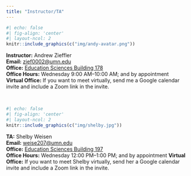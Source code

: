 ```yaml
---
title: "Instructor/TA"
---
```


```r
#| echo: false
#| fig-align: 'center'
#| layout-ncol: 2
knitr::include_graphics(c("img/andy-avatar.png"))
```


**Instructor:** Andrew Zieffler <br />
**Email:** [zief0002@umn.edu](mailto://zief0002@umn.edu) <br />
**Office:** [Education Sciences Building 178](https://www.google.com/maps/place/Education+Sciences+Building/@44.9784043,-93.2394586,15z/data=!4m2!3m1!1s0x0:0x45656dac481b9150)  <br />
**Office Hours:** Wednesday 9:00 AM&ndash;10:00 AM; and by appointment <br />
**Virtual Office:** If you want to meet virtually, send me a Google calendar invite and include a Zoom link in the invite. 

<br />


```r
#| echo: false
#| fig-align: 'center'
#| layout-ncol: 2
knitr::include_graphics(c("img/shelby.jpg"))
```

**TA:** Shelby Weisen  <br />
**Email:** [weise207@umn.edu](mailto://weise207@umn.edu) <br />
**Office:** [Education Sciences Building 197](https://www.google.com/maps/place/Education+Sciences+Building/@44.9784043,-93.2394586,15z/data=!4m2!3m1!1s0x0:0x45656dac481b9150)  <br />
**Office Hours:** Wednesday 12:00 PM&ndash;1:00 PM; and by appointment
**Virtual Office:** If you want to meet Shelby virtually, send her a Google calendar invite and include a Zoom link in the invite.

<br />
